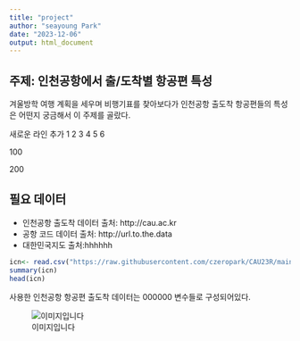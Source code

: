 ---
title: "project"
author: "seayoung Park"
date: "2023-12-06"
output: html_document
---

## 주제: 인천공항에서 출/도착별 항공편 특성

겨울방학 여행 계획을 세우며 비행기표를 찾아보다가 인천공항 출도착 항공편들의 특성은 어떤지 궁금해서 이 주제를 골랐다. 

새로운 라인 추가 
1
2
3
4
5
6





100

200

## 필요 데이터

* 인천공항 출도착 데이터 출처: http://cau.ac.kr
* 공항 코드 데이터 출처: http://url.to.the.data
* 대한민국지도 출처:hhhhhh


```{r}
icn<- read.csv("https://raw.githubusercontent.com/czeropark/CAU23R/main/sizekorea_8th.csv")
summary(icn)
head(icn)
```

사용한 인천공항 항공편 출도착 데이터는 000000 변수들로 구성되어있다. 




![이미지입니다](https://dimg.donga.com/wps/NEWS/IMAGE/2023/10/29/121901437.4.jpeg)



